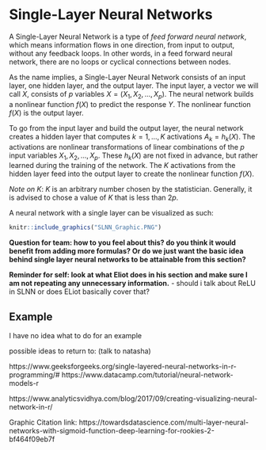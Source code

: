 # Single-Layer Neural Networks

A Single-Layer Neural Network is a type of _feed forward neural network_, which means information flows in one direction, from input to output, without any feedback loops. In other words, in a feed forward neural network, there are no loops or cyclical connections between nodes.

As the name implies, a Single-Layer Neural Network consists of an input layer, one hidden layer, and the output layer. The input layer, a vector we will call $X$, consists of _p_ variables $X = (X_1, X_2, ..., X_p)$. The neural network builds a nonlinear function $f(X)$ to predict the response $Y$. The nonlinear function $f(X)$ is the output layer. 

To go from the input layer and build the output layer, the neural network creates a hidden layer that computes $k = 1, ..., K$ activations $A_k = h_k(X)$. The activations are nonlinear transformations of linear combinations of the $p$ input variables $X_1, X_2, ..., X_p$. These $h_k(X)$ are not fixed in advance, but rather learned during the training of the network. The $K$ activations from the hidden layer feed into the output layer to create the nonlinear function $f(X)$. 

_Note on K_: $K$ is an arbitrary number chosen by the statistician. Generally, it is advised to chose a value of $K$ that is less than $2p$.

A neural network with a single layer can be visualized as such:
```r
knitr::include_graphics("SLNN_Graphic.PNG")
```




**Question for team: how to you feel about this? do you think it would benefit from adding more formulas? Or do we just want the basic idea behind single layer neural networks to be attainable from this section?**

**Reminder for self: look at what Eliot does in his section and make sure I am not repeating any unnecessary information.**
- should i talk about ReLU in SLNN or does ELiot basically cover that?



## Example 

I have no idea what to do for an example

possible ideas to return to: (talk to natasha)

https://www.geeksforgeeks.org/single-layered-neural-networks-in-r-programming/#
https://www.datacamp.com/tutorial/neural-network-models-r

https://www.analyticsvidhya.com/blog/2017/09/creating-visualizing-neural-network-in-r/




Graphic Citation link:
https://towardsdatascience.com/multi-layer-neural-networks-with-sigmoid-function-deep-learning-for-rookies-2-bf464f09eb7f

